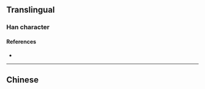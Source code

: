 {{also|櫪}}
{{character info/new}}
==Translingual==

===Han character===
{{Han char|rn=75|rad=木|as=04|sn=8|four=|canj=DMKS|ids=⿰木历}}

====References====
* {{Han ref|kx=0517.011|hdz=21166.040|uh=67A5|ud=26533}}

----

==Chinese==
{{zh-see|櫪}}